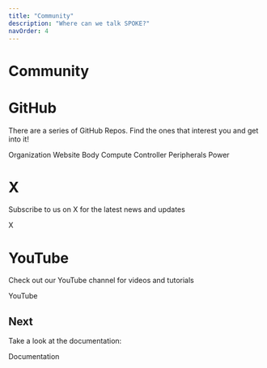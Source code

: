 ```yaml
---
title: "Community"
description: "Where can we talk SPOKE?"
navOrder: 4
---
```


# Community


# GitHub

There are a series of GitHub Repos.  Find the ones that interest you and get into it!

<Flex wrap="wrap" gap="2" mt="3" pl="5">
  <LinkButton
    href="https://github.com/spokerobotics"
    target="_blank"
    rel="noopener noreferrer"
    title="SPOKE ROBOTICS"
  >
    <Github size={16} style={{ marginRight: 8 }} />
    Organization 
  </LinkButton> 
  <LinkButton
    href="https://github.com/SpokeRobotics/spoke-web"
    target="_blank"
    rel="noopener noreferrer"
    title="SPOKE Web"
  >
    <Github size={16} style={{ marginRight: 8 }} />
     Website
  </LinkButton> 
  <LinkButton
    href="https://github.com/SpokeRobotics/spoke-body"
    target="_blank"
    rel="noopener noreferrer"
    title="SPOKE Body"
  >
    <Github size={16} style={{ marginRight: 8 }} />
     Body
  </LinkButton> 
  <LinkButton
    href="https://github.com/SpokeRobotics/spoke-compute"
    target="_blank"
    rel="noopener noreferrer"
    title="SPOKE Compute"
  >
    <Github size={16} style={{ marginRight: 8 }} />
     Compute
  </LinkButton> 
  <LinkButton
    href="https://github.com/SpokeRobotics/spoke-controller"
    target="_blank"
    rel="noopener noreferrer"
    title="SPOKE Controller"
  >
    <Github size={16} style={{ marginRight: 8 }} />
     Controller
  </LinkButton> 
  <LinkButton
    href="https://github.com/SpokeRobotics/spoke-peripherals"
    target="_blank"
    rel="noopener noreferrer"
    title="SPOKE Peripherals"
  >
    <Github size={16} style={{ marginRight: 8 }} />
     Peripherals
  </LinkButton> 
  <LinkButton
    href="https://github.com/SpokeRobotics/spoke-power"
    target="_blank"
    rel="noopener noreferrer"
    title="SPOKE Power"
  >
    <Github size={16} style={{ marginRight: 8 }} />
     Power
  </LinkButton> 

</Flex>

# X

Subscribe to us on X for the latest news and updates

<Flex wrap="wrap" gap="2" mt="3" pl="5">
  <LinkButton
    href="https://x.com/spokerobotics"
    target="_blank"
    rel="noopener noreferrer"
    title="SPOKE ROBOTICS on X"
  >
    <Twitter size={16} style={{ marginRight: 8 }} />
    X
  </LinkButton>
</Flex>

# YouTube

Check out our YouTube channel for videos and tutorials

<Flex wrap="wrap" gap="2" mt="3" pl="5">
  <LinkButton
    href="https://www.youtube.com/@spokerobotics"
    target="_blank"
    rel="noopener noreferrer"
    title="SPOKE ROBOTICS on YouTube"
  >
    <Youtube size={16} style={{ marginRight: 8 }} />
    YouTube
  </LinkButton>
</Flex>

## Next

Take a look at the documentation:

<Flex wrap="wrap" gap="2" mt="2" pl="5">
  <LinkButton href="/docs" size="2">Documentation</LinkButton>
</Flex>


